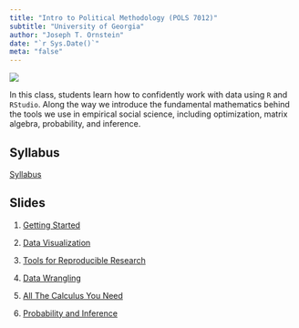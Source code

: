 ```yaml
---
title: "Intro to Political Methodology (POLS 7012)"
subtitle: "University of Georgia"
author: "Joseph T. Ornstein"
date: "`r Sys.Date()`"
meta: "false"
---
```


[![](syllabus/img/certainty.png)](https://xkcd.com/263/)

In this class, students learn how to confidently work with data using `R` and `RStudio`. Along the way we introduce the fundamental mathematics behind the tools we use in empirical social science, including optimization, matrix algebra, probability, and inference. 

## Syllabus

[Syllabus](syllabus/POLS-7012-syllabus.pdf)

## Slides

1. [Getting Started](slides/01-Getting-Started/01-Getting-Started.html)

2. [Data Visualization](slides/02-Data-Visualization/02-Data-Visualization.html)

3. [Tools for Reproducible Research](slides/03-Tools-for-Reproducible-Research/03-Tools-for-Reproducible-Research.html)

4. [Data Wrangling](https://github.com/joeornstein/POLS7012-Data-Wrangling)

5. [All The Calculus You Need](slides/06-Calculus/06-Calculus.html)

6. [Probability and Inference](slides/07-Probability/07-Probability.html)